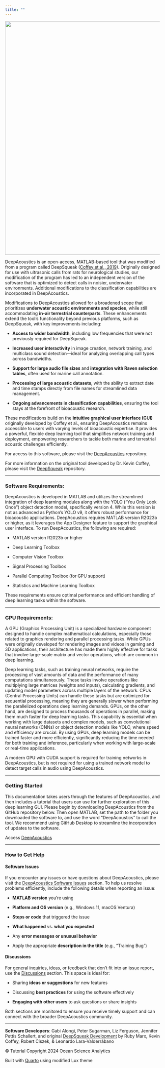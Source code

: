 ```yaml
---
title: ""
---
```


![](images/DA_Cover.png){fig-alt="DA Cover Image" fig-align="center" width="757"}

DeepAcoustics is an open-access, MATLAB-based tool that was modified from a program called DeepSqueak ([Coffey et al., 2019](https://www.nature.com/articles/s41386-018-0303-6)). Originally designed for use with ultrasonic calls from rats for neurological studies, our modification of the program has led to an independent version of the software that is optimized to detect calls in noisier, underwater environments. Additional modifications to the classification capabilities are incorporated in DeepAcoustics.

Modifications to DeepAcoustics allowed for a broadened scope that prioritizes **underwater acoustic environments and species**, while still accommodating **in-air terrestrial counterparts**. These enhancements extend the tool’s functionality beyond previous platforms, such as DeepSqueak, with key improvements including:

-   **Access to wider bandwidth**, including low frequencies that were not previously required for DeepSqueak.

-   **Increased user interactivity** in image creation, network training, and multiclass sound detection—ideal for analyzing overlapping call types across bandwidths.

-   **Support for large audio file sizes** and **integration with Raven selection tables**, often used for marine call annotation.

-   **Processing of large acoustic datasets**, with the ability to extract date and time stamps directly from file names for streamlined data management.

-   **Ongoing advancements in classification capabilities**, ensuring the tool stays at the forefront of bioacoustic research.

These modifications build on the **intuitive graphical user interface (GUI)** originally developed by Coffey et al., ensuring DeepAcoustics remains accessible to users with varying levels of bioacoustic expertise. It provides a powerful, flexible deep learning tool that simplifies network training and deployment, empowering researchers to tackle both marine and terrestrial acoustic challenges efficiently.

For access to this software, please visit the [DeepAcoustics](https://github.com/Ocean-Science-Analytics/DeepAcoustics) repository.

For more information on the original tool developed by Dr. Kevin Coffey, please visit the [DeepSqueak](https://github.com/DrCoffey/DeepSqueak) repository.

------------------------------------------------------------------------

### Software Requirements:

DeepAcoustics is developed in MATLAB and utilizes the streamlined integration of deep learning modules along with the YOLO ("You Only Look Once") object detection model, specifically version 4. While this version is not as advanced as Python’s YOLO v9, it offers robust performance for bioacoustic applications. DeepAcoustics requires MATLAB version R2023b or higher, as it leverages the App Designer feature to support the graphical user interface. To run DeepAcoustics, the following are required:

-   MATLAB version R2023b or higher

-   Deep Learning Toolbox

-   Computer Vision Toolbox

-   Signal Processing Toolbox

-   Parallel Computing Toolbox (for GPU support)

-   Statistics and Machine Learning Toolbox

These requirements ensure optimal performance and efficient handling of deep learning tasks within the software.

------------------------------------------------------------------------

### GPU Requirements:

A GPU (Graphics Processing Unit) is a specialized hardware component designed to handle complex mathematical calculations, especially those related to graphics rendering and parallel processing tasks. While GPUs were originally developed for rendering images and videos in gaming and 3D applications, their architecture has made them highly effective for tasks that involve large-scale matrix and vector operations, which are common in deep learning.

Deep learning tasks, such as training neural networks, require the processing of vast amounts of data and the performance of many computations simultaneously. These tasks involve operations like multiplying large matrices (weights and inputs), calculating gradients, and updating model parameters across multiple layers of the network. CPUs (Central Processing Units) can handle these tasks but are optimized for sequential processing, meaning they are generally slower when performing the parallelized operations deep learning demands. GPUs, on the other hand, are designed to process thousands of operations in parallel, making them much faster for deep learning tasks. This capability is essential when working with large datasets and complex models, such as convolutional neural networks (CNNs) or object detection models like YOLO, where speed and efficiency are crucial. By using GPUs, deep learning models can be trained faster and more efficiently, significantly reducing the time needed for both training and inference, particularly when working with large-scale or real-time applications.

A modern GPU with CUDA support is required for training networks in DeepAcoustics, but is not required for using a trained network model to detect target calls in audio using DeepAcoustics.

------------------------------------------------------------------------

### Getting Started

This documentation takes users through the features of DeepAcoustics, and then includes a tutorial that users can use for further exploration of this deep learning GUI. Please begin by downloading DeepAcoustics from the GitHub repository below. Then open MATLAB, set the path to the folder you downloaded the software to, and use the word "DeepAcoustics" to call the tool. We recommend using GitHub Desktop to streamline the incorporation of updates to the software.

Access [DeepAcoustics](https://github.com/Ocean-Science-Analytics/DeepAcoustics)

------------------------------------------------------------------------

### How to Get Help

#### **Software Issues**

If you encounter any issues or have questions about DeepAcoustics, please visit the [DeepAcoustics Software Issues](https://github.com/Ocean-Science-Analytics/DeepAcoustics/issues) section. To help us resolve problems efficiently, include the following details when reporting an issue:

-   **MATLAB version** you're using

-   **Platform and OS version** (e.g., Windows 11, macOS Ventura)

-   **Steps or code** that triggered the issue

-   **What happened** vs. **what you expected**

-   Any **error messages or unusual behavior**

-   Apply the appropriate **description in the title** (e.g., "Training Bug")

#### **Discussions**

For general inquiries, ideas, or feedback that don’t fit into an issue report, use the [Discussions](https://github.com/Ocean-Science-Analytics/DeepAcoustics/discussions) section. This space is ideal for:

-   Sharing **ideas or suggestions** for new features

-   Discussing **best practices** for using the software effectively

-   **Engaging with other users** to ask questions or share insights

Both sections are monitored to ensure you receive timely support and can connect with the broader DeepAcoustics community.

------------------------------------------------------------------------

**Software Developers**: Gabi Alongi, Peter Sugarman, Liz Ferguson, Jennifer Pettis Schallert, and original [DeepSqueak Development](https://github.com/DrCoffey/DeepSqueak) by Ruby Marx, Kevin Coffey, Robert Ciszek, & Leonardo Lara-Valderrábano

© Tutorial Copyright 2024 Ocean Science Analytics

Built with [Quarto](https://quarto.org/) using modified Lux theme
